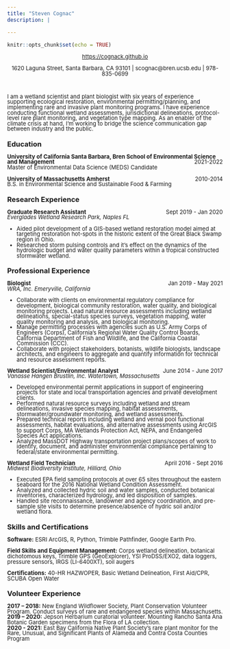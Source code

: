 ---
title: "Steven Cognac"
description: |

---

```{r setup, include=FALSE}
knitr::opts_chunk$set(echo = TRUE)


```
<div style="line-height: .9em;">
<font size="2"> <center> [https://cognack.github.io](https://cognack.github.io/) </center> </font>

<center> <font size="2"> 1620 Laguna Street, Santa Barbara, CA 93101 | <i class="fa fa-envelope"></i> scognac@bren.ucsb.edu | <i class="fa fa-phone"></i>  978-835-0699 </font> </center> <br />

<justify> <font size="2">
I am a wetland scientist and plant biologist with six years of experience supporting ecological restoration, environmental permitting/planning, and implementing rare and invasive plant monitoring programs. I have experience conducting functional wetland assessments, jurisdictional delineations, protocol-level rare plant monitoring, and vegetation type mapping. As an enabler of the climate crisis at hand, I'm working to bridge the science communication gap between industry and the public. </font> </justify>

### Education {data-icon=graduation-cap}
<font size="2"> <left>**University of California Santa Barbara, Bren School of Environmental Science and Management** [2021-2022]{style="float:right"}<br />
Master of Environmental Data Science (MEDS) Candidate

**University of Massachusetts Amherst** [2010-2014]{style="float:right"}<br />
B.S. in Environmental Science and Sustainable Food & Farming </left></font>

### Research Experience {data-icon=laptop}

<font size="2"> <left>**Graduate Research Assistant** [Sept 2019 - Jan 2020]{style="float:right"}<br />
*Everglades Wetland Research Park, Naples FL*<br />

* Aided pilot development of a GIS-based wetland restoration model aimed at targeting restoration hot-spots in the historic extent of the Great Black Swamp region in Ohio.
* Researched storm pulsing controls and it's effect on the dynamics of the hydrologic budget and water quality parameters within a tropical constructed stormwater wetland.

</left></font>
  

### Professional Experience {data-icon=suitcase}
<font size="2"> <left>**Biologist**[Jan 2019 - May 2021]{style="float:right"}<br />
*WRA, Inc. Emeryville, California*<br />

* Collaborate with clients on environmental regulatory compliance for development, biological community restoration, water quality, and biological monitoring projects.
Lead natural resource assessments including wetland delineations, special-status species surveys, vegetation mapping, water quality monitoring and analysis, and biological monitoring.
* Manage permitting processes with agencies such as U.S. Army Corps of Engineers (Corps), California’s Regional Water Quality Control Boards, California Department of Fish and Wildlife, and the California Coastal Commission (CCC).
* Collaborate with project stakeholders, botanists, wildlife biologists, landscape architects, and engineers to aggregate and quantify information for technical and resource assessment reports.

**Wetland Scientist/Environmental Analyst**[June 2014 - June 2017]{style="float:right"}<br />
*Vanasse Hangen Brustlin, Inc. Watertown, Massachusetts*<br />

* Developed environmental permit applications in support of engineering projects for state and local transportation agencies and private development clients.
* Performed natural resource surveys including wetland and stream delineations, invasive species mapping, habitat assessments, stormwater/groundwater monitoring, and wetland assessments.
* Prepared technical reports including wetland and vernal pool functional assessments, habitat evaluations, and alternative assessments using ArcGIS to support Corps, MA Wetlands Protection Act, NEPA, and Endangered Species Act applications.
* Analyzed MassDOT Highway transportation project plans/scopes of work to identify, document, and administer environmental compliance pertaining to federal/state environmental permitting.

**Wetland Field Technician**[April 2016 - Sept 2016]{style="float:right"}<br />
*Midwest Biodiversity Institute, Hilliard, Ohio*<br />

* Executed EPA field sampling protocols at over 65 sites throughout the eastern seaboard for the 2016 National Wetland Condition Assessment. 
* Analyzed and collected hydric soil and water samples, conducted botanical inventories, characterized hydrology, and led disposition of samples.
* Handled site reconnaissance, landowner and agency coordination, and pre-sample site visits to determine presence/absence of hydric soil and/or wetland flora.

</left></font>


### Skills and Certifications
<font size="2"> <left> **Software:** ESRI ArcGIS, R, Python, Trimble Pathfinder, Google Earth Pro.<br />

**Field Skills and Equipment Management:** Corps wetland delineation, botanical dichotomous keys, Trimble GPS (GeoExplorer), YSI ProDSS/EXO2, data loggers, pressure sensors, IRGS (LI-6400XT), soil augers <br />

**Certifications:** 40-HR HAZWOPER, Basic Wetland Delineation, First Aid/CPR, SCUBA Open Water </left></font>


### Volunteer Experience
<font size="2"> <left>
**2017 – 2018:** New England Wildflower Society, Plant Conservation Volunteer Program.  Conduct surveys of rare and endangered species within Massachusetts.<br />
**2019 – 2020:** Jepson Herbarium curatorial volunteer.  Mounting Rancho Santa Ana Botanic Garden specimens from the Flora of LA collection.<br />
**2020 - 2021:** East Bay California Native Plant Society’s rare plant monitor for the Rare, Unusual, and Significant Plants of Alameda and Contra Costa Counties Program</left></font><br />


</div>
